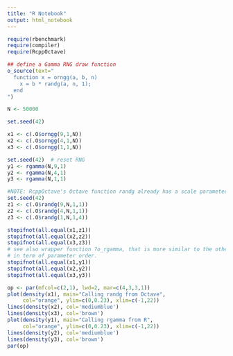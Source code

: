 ```yaml
---
title: "R Notebook"
output: html_notebook
---
```



```r
require(rbenchmark)	
require(compiler)	
require(RcppOctave) 
```

```r
## define a Gamma RNG draw function
o_source(text="
  function x = orngg(a, b, n)
    x = b * randg(a, n, 1);
  end
")

N <- 50000

set.seed(42)

x1 <- c(.O$orngg(9,1,N))
x2 <- c(.O$orngg(4,1,N))
x3 <- c(.O$orngg(1,1,N))

set.seed(42)  # reset RNG
y1 <- rgamma(N,9,1)
y2 <- rgamma(N,4,1)
y3 <- rgamma(N,1,1)

```

```r
#NOTE: RcppOctave's Octave function randg already has a scale parameter:
set.seed(42)
z1 <- c(.O$randg(9,N,1,1))
z2 <- c(.O$randg(4,N,1,1))
z3 <- c(.O$randg(1,N,1,4))

stopifnot(all.equal(x1,z1))
stopifnot(all.equal(x2,z2))
stopifnot(all.equal(x3,z3))
# see also wrapper function ?o_rgamma, that is more similar to the other o_* RNG functions
# in term of parameter order.
stopifnot(all.equal(x1,y1))
stopifnot(all.equal(x2,y2))
stopifnot(all.equal(x3,y3))

```

```r
op <- par(mfcol=c(2,1), lwd=2, mar=c(4,3,3,1))
plot(density(x1), main="Calling randg from Octave",
     col="orange", ylim=c(0,0.23), xlim=c(-1,22))
lines(density(x2), col='mediumblue')
lines(density(x3), col='brown')
plot(density(y1), main="Calling rgamma from R",
     col="orange", ylim=c(0,0.23), xlim=c(-1,22))
lines(density(y2), col='mediumblue')
lines(density(y3), col='brown')
par(op)
```

